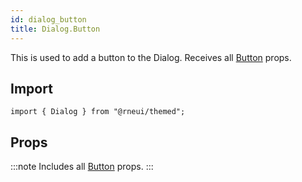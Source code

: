 ```yaml
---
id: dialog_button
title: Dialog.Button
---
```



<IconsStyle />

This is used to add a button to the Dialog.
Receives all [Button](button#props) props.

## Import

```tsx
import { Dialog } from "@rneui/themed";
```

## Props

:::note
Includes all [Button](button#props) props.
:::
